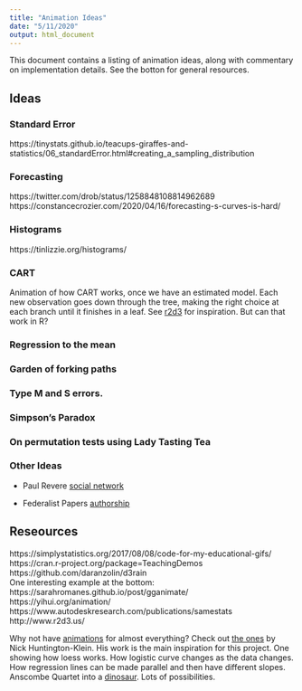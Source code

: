 ```yaml
---
title: "Animation Ideas"
date: "5/11/2020"
output: html_document
---
```



This document contains a listing of animation ideas, along with commentary on implementation details. See the botton for general resources.

## Ideas

### Standard Error

https://tinystats.github.io/teacups-giraffes-and-statistics/06_standardError.html#creating_a_sampling_distribution 

### Forecasting

https://twitter.com/drob/status/1258848108814962689
https://constancecrozier.com/2020/04/16/forecasting-s-curves-is-hard/

### Histograms

https://tinlizzie.org/histograms/

### CART

Animation of how CART works, once we have an estimated model. Each new observation goes down through the tree, making the right choice at each branch until it finishes in a leaf. See [r2d3](http://www.r2d3.us/) for inspiration. But can that work in R?

### Regression to the mean

### Garden of forking paths

### Type M and S errors.

### Simpson's Paradox

### On permutation tests using Lady Tasting Tea

### Other Ideas

* Paul Revere [social network](https://kieranhealy.org/blog/archives/2013/06/09/using-metadata-to-find-paul-revere/) 

* Federalist Papers [authorship](https://www.hvitfeldt.me/blog/authorship-classification-with-tidymodels-and-textrecipes/)



## Reseources

https://simplystatistics.org/2017/08/08/code-for-my-educational-gifs/   
https://cran.r-project.org/package=TeachingDemos   
https://github.com/daranzolin/d3rain   
One interesting example at the bottom: https://sarahromanes.github.io/post/gganimate/  
https://yihui.org/animation/
https://www.autodeskresearch.com/publications/samestats
http://www.r2d3.us/

Why not have [animations](https://gganimate.com/articles/gganimate.html) for almost everything? Check out [the ones](https://nickchk.com/causalgraphs.html) by Nick Huntington-Klein. His work is the main inspiration for this project. One showing how loess works. How logistic curve changes as the data changes. How regression lines can be made parallel and then have different slopes. Anscombe Quartet into a [dinosaur](https://blog.revolutionanalytics.com/2017/05/the-datasaurus-dozen.html). Lots of possibilities. 

